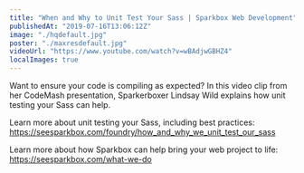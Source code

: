 ```yaml
---
title: "When and Why to Unit Test Your Sass | Sparkbox Web Development"
publishedAt: "2019-07-16T13:06:12Z"
image: "./hqdefault.jpg"
poster: "./maxresdefault.jpg"
videoUrl: "https://www.youtube.com/watch?v=wBAdjwGBHZ4"
localImages: true
---
```


Want to ensure your code is compiling as expected? In this video clip from her CodeMash presentation, Sparkerboxer Lindsay Wild explains how unit testing your Sass can help.

Learn more about unit testing your Sass, including best practices: https://seesparkbox.com/foundry/how_and_why_we_unit_test_our_sass

Learn more about how Sparkbox can help bring your web project to life: https://seesparkbox.com/what-we-do
